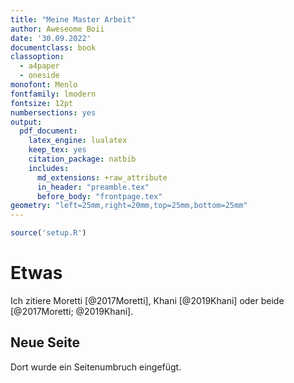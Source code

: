 ```yaml
---
title: "Meine Master Arbeit"
author: Aweseome Boii
date: '30.09.2022'
documentclass: book
classoption:
  - a4paper
  - oneside
monofont: Menlo
fontfamily: lmodern
fontsize: 12pt
numbersections: yes
output: 
  pdf_document:
    latex_engine: lualatex
    keep_tex: yes
    citation_package: natbib
    includes:
      md_extensions: +raw_attribute
      in_header: "preamble.tex"
      before_body: "frontpage.tex"
geometry: "left=25mm,right=20mm,top=25mm,bottom=25mm"
---
```


```r
source('setup.R')
```

# Etwas

Ich zitiere Moretti [@2017Moretti], Khani [@2019Khani] oder beide [@2017Moretti; @2019Khani].

\newpage

## Neue Seite

Dort wurde ein Seitenumbruch eingefügt.
